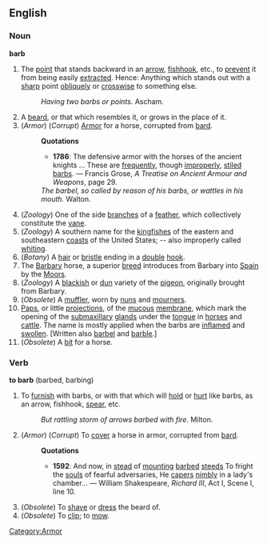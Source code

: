 ==English==
===Noun===
'''barb'''
#The [[point]] that stands backward in an [[arrow]], [[fishhook]], etc., to [[prevent]] it from being easily [[extracted]]. Hence: Anything which stands out with a [[sharp]] point [[obliquely]] or [[crosswise]] to something else. 
#:''Having two barbs or points.'' Ascham.
#A [[beard]], or that which resembles it, or grows in the place of it.
#(''Armor'') [[Category:Armor]] (''Corrupt'') [[Armor]] for a horse, corrupted from [[bard]].
#:'''Quotations'''
#:*'''1786''': The defensive armor with the horses of the ancient knights ... These are [[frequently]], though [[improperly]], [[stiled]] [[barb]]s. &mdash; Francis Grose, ''A Treatise on Ancient Armour and Weapons'', page 29.
#:''The barbel, so called by reason of his barbs, or wattles in his mouth.'' Walton.
#(''Zoology'') One of the side [[branch]]es of a [[feather]], which collectively constitute the [[vane]].
#(''Zoology'') A southern name for the [[kingfish]]es of the eastern and southeastern [[coast]]s of the United States; -- also improperly called [[whiting]].
#(''Botany'') A [[hair]] or [[bristle]] ending in a [[double]] [[hook]].
#The [[Barbary]] horse, a superior [[breed]] introduces from Barbary into [[Spain]] by the [[Moor]]s.
#(''Zoology'') A [[blackish]] or [[dun]] variety of the [[pigeon]], originally brought from Barbary.
#(''Obsolete'') A [[muffler]], worn by [[nun]]s and [[mourner]]s. 
#[[Pap]]s, or little [[projection]]s, of the [[mucous]] [[membrane]], which mark the opening of the [[submaxillary]] [[glands]] under the [[tongue]] in [[horse]]s and [[cattle]]. The name is mostly applied when the barbs are [[inflame]]d and [[swollen]]. [Written also [[barbel]] and [[barble]].]
#(''Obsolete'') A [[bit]] for a horse.
===Verb===
'''to barb''' (barbed, barbing)
#To [[furnish]] with barbs, or with that which will [[hold]] or [[hurt]] like barbs, as an arrow, fishhook, [[spear]], etc.
#:''But rattling storm of arrows barbed with fire.'' Milton.
#(''Armor'') (''Corrupt'') To [[cover]] a horse in armor, corrupted from [[bard]].
#:'''Quotations'''
#:*'''1592''': And now, in [[stead]] of [[mount]]ing [[barb]]ed [[steed]]s To fright the [[soul]]s of fearful adversaries, He [[caper]]s [[nimbly]] in a lady's chamber... &mdash; William Shakespeare, ''Richard III'', Act I, Scene I, line 10.
#(''Obsolete'') To [[shave]] or [[dress]] the beard of.
#(''Obsolete'') To [[clip]]; to [[mow]].